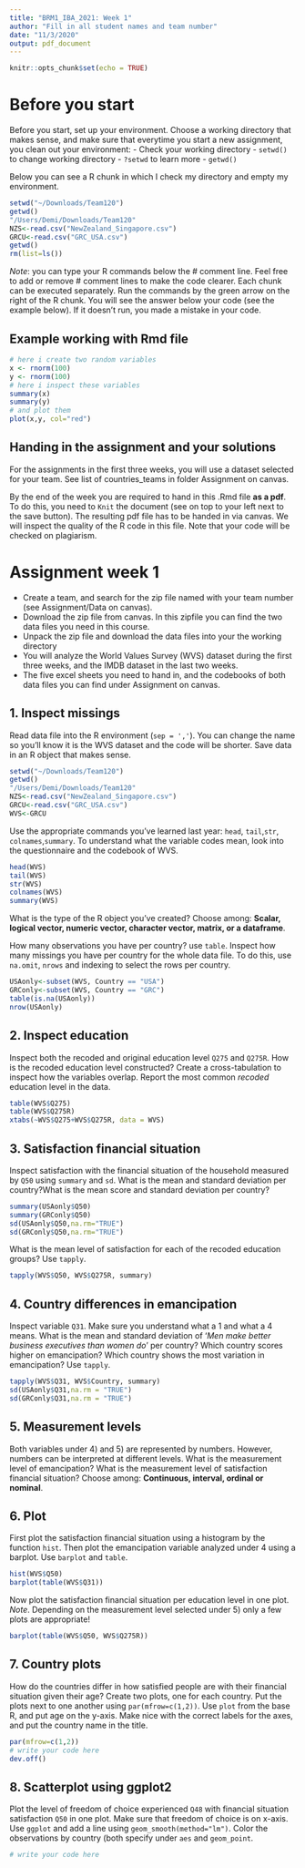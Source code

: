 ```yaml
---
title: "BRM1_IBA_2021: Week 1"
author: "Fill in all student names and team number"
date: "11/3/2020"
output: pdf_document
---
```


```r
knitr::opts_chunk$set(echo = TRUE)
```

# Before you start

Before you start, set up your environment. Choose a working directory that makes sense, and make sure that everytime you start a new assignment, you clean out your environment:
- Check your working directory
- `setwd()` to change working directory
- `?setwd` to learn more
- `getwd()`

Below you can see a R chunk in which I check my directory and empty my environment.
```r
setwd("~/Downloads/Team120")
getwd()
"/Users/Demi/Downloads/Team120"
NZS<-read.csv("NewZealand_Singapore.csv")
GRCU<-read.csv("GRC_USA.csv")
getwd()
rm(list=ls()) 
```
*Note*: you can type your R commands below the # comment line. Feel free to add or remove # comment lines to make the code clearer. Each chunk can be executed separately. Run the commands by the green arrow on the right of the R chunk. You will see the answer below your code (see the example below). If it doesn't run, you made a mistake in your code.

## Example working with Rmd file

```r
# here i create two random variables
x <- rnorm(100)
y <- rnorm(100)
# here i inspect these variables
summary(x)
summary(y)
# and plot them
plot(x,y, col="red")
```

## Handing in the assignment and your solutions

For the assignments in the first three weeks, you will use a dataset selected for your team. See list of countries_teams in folder Assignment on canvas.

By the end of the week you are required to hand in this .Rmd file **as a pdf**. To do this, you need to `Knit` the document (see on top to your left next to the save button). The resulting pdf file has to be handed in via canvas. We will inspect the quality of the R code in this file. Note that your code will be checked on plagiarism.

\textcolor{red}{Hand in your answers via the excel sheet (do this for all questions!). You can find the excel sheet in folder Assignment/Week1 on canvas. Your solutions will be automatically graded, so be precise with numbers! I will check on three decimals. Fill in your solutions on the `INPUT` sheet, but check them via the `OUTPUT` sheet.} 

# Assignment week 1 

- Create a team, and search for the zip file named with your team number (see Assignment/Data on canvas).
- Download the zip file from canvas. In this zipfile you can find the two data files you need in this course.
- Unpack the zip file and download the data files into your the working directory
- You will analyze the World Values Survey (WVS) dataset during the first three weeks, and the IMDB dataset in the last two weeks.
- The five excel sheets you need to hand in, and the codebooks of both data files you can find under Assignment on canvas.


## 1. Inspect missings
Read data file into the R environment (`sep = ','`). You can change the name so you'll know it is the WVS dataset and the code will be shorter. Save data in an R object that makes sense.

```r
setwd("~/Downloads/Team120")
getwd()
"/Users/Demi/Downloads/Team120"
NZS<-read.csv("NewZealand_Singapore.csv")
GRCU<-read.csv("GRC_USA.csv")
WVS<-GRCU
```

Use the appropriate commands you've learned last year: `head`, `tail`,`str`, `colnames`,`summary`. To understand what the variable codes mean, look into the questionnaire and the codebook of WVS.
```r
head(WVS)
tail(WVS)
str(WVS)
colnames(WVS)
summary(WVS)

```
What is the type of the R object you've created? Choose among: **Scalar, logical vector, numeric vector, character vector, matrix, or a dataframe**. 

How many observations you have per country? use `table`. Inspect how many missings you have per country for the whole data file. To do this, use `na.omit`, `nrows` and indexing to select the rows per country.
```r
USAonly<-subset(WVS, Country == "USA")
GRConly<-subset(WVS, Country == "GRC")
table(is.na(USAonly))
nrow(USAonly)
```

## 2.  Inspect education
Inspect both the recoded and original education level `Q275` and `Q275R`. How is the recoded education level constructed? Create a cross-tabulation to inspect how the variables overlap. Report the most common *recoded* education level in the data. 
```r
table(WVS$Q275)
table(WVS$Q275R)
xtabs(~WVS$Q275+WVS$Q275R, data = WVS)

```

## 3. Satisfaction financial situation
Inspect satisfaction with the financial situation of the household measured by `Q50` using `summary` and `sd`. What is the mean and standard deviation per country?What is the mean score and standard deviation per country?
```r
summary(USAonly$Q50)
summary(GRConly$Q50)
sd(USAonly$Q50,na.rm="TRUE")
sd(GRConly$Q50,na.rm="TRUE")
```

What is the mean level of satisfaction for each of the recoded education groups? Use `tapply`. 
```r
tapply(WVS$Q50, WVS$Q275R, summary)
```

## 4. Country differences in emancipation
Inspect variable `Q31`. Make sure you understand what a 1 and what a 4 means. What is the mean and standard deviation of '*Men make better business executives than women do*' per country? Which country scores higher on emancipation? Which country shows the most variation in emancipation? Use `tapply`.
```r
tapply(WVS$Q31, WVS$Country, summary)
sd(USAonly$Q31,na.rm = "TRUE")
sd(GRConly$Q31,na.rm = "TRUE")
```

## 5. Measurement levels
Both variables under 4) and 5) are represented by numbers. However, numbers can be interpreted at different levels. What is the measurement level of emancipation? What is the measurement level of satisfaction financial situation? Choose among: **Continuous, interval, ordinal or nominal**.

## 6. Plot
First plot the satisfaction financial situation using a histogram by the function `hist`. Then plot the emancipation variable analyzed under 4 using a barplot. Use `barplot` and `table`.

```r
hist(WVS$Q50)
barplot(table(WVS$Q31))
```

Now plot the satisfaction financial situation per education level in one plot. 
*Note*. Depending on the measurement level selected under 5) only a few plots are appropriate!

```r
barplot(table(WVS$Q50, WVS$Q275R))
```

## 7. Country plots
How do the countries differ in how satisfied people are with their financial situation given their age? Create two plots, one for each country. Put the plots next to one another using `par(mfrow=c(1,2))`. Use `plot` from the base R, and put age on the y-axis. Make nice with the correct labels for the axes, and put the country name in the title.
```r
par(mfrow=c(1,2))
# write your code here
dev.off()
```

## 8. Scatterplot using ggplot2
Plot the level of freedom of choice experienced `Q48` with financial situation satisfaction `Q50` in one plot. Make sure that freedom of choice is on x-axis. Use `ggplot` and add a line using `geom_smooth(method="lm")`. Color the observations by country (both specify under `aes` and `geom_point`. 
```r
# write your code here
```
